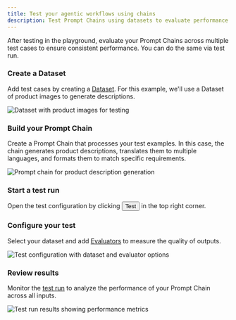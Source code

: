 ```yaml
---
title: Test your agentic workflows using chains
description: Test Prompt Chains using datasets to evaluate performance across examples
---
```



After testing in the playground, evaluate your Prompt Chains across multiple test cases to ensure consistent performance. You can do the same via test run.

<Steps>
<Step>

### Create a Dataset

Add test cases by creating a [Dataset](/docs/library/how-to/datasets/use-dataset-templates). For this example, we'll use a Dataset of product images to generate descriptions.

![Dataset with product images for testing](/images/docs/evaluate/how-to/prompt-chains/product-images-dataset.png)

</Step>

<Step>

### Build your Prompt Chain

Create a Prompt Chain that processes your test examples. In this case, the chain generates product descriptions, translates them to multiple languages, and formats them to match specific requirements.

![Prompt chain for product description generation](/images/docs/evaluate/how-to/prompt-chains/product-description-generator-and-translator-chain.png)

</Step>

<Step>

### Start a test run

Open the test configuration by clicking <Button><ActivityIcon className="h-3.5 w-3.5" /> Test</Button> in the top right corner.

</Step>

<Step>

### Configure your test

Select your dataset and add [Evaluators](/docs/library/how-to/evaluators/use-pre-built-evaluators) to measure the quality of outputs.

![Test configuration with dataset and evaluator options](/images/docs/evaluate/how-to/prompt-chains/prompt-chain-test-run-trigger-sheet.png)

</Step>

<Step>

### Review results

Monitor the [test run](/docs/evaluate/concepts#test-runs) to analyze the performance of your Prompt Chain across all inputs.

![Test run results showing performance metrics](/images/docs/evaluate/how-to/prompt-chains/prompt-chain-test-run-report.png)

</Step>

</Steps>
